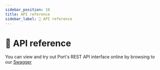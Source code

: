 ```yaml
---
sidebar_position: 10
title: API reference
sidebar_label: 🧪 API reference
---
```


# 🧪 API reference

You can view and try out Port's REST API interface online by browsing to our [Swagger](https://api.getport.io)
